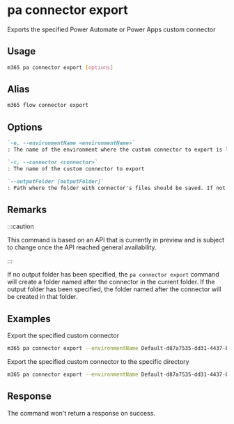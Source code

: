 
# pa connector export

Exports the specified Power Automate or Power Apps custom connector

## Usage

```sh
m365 pa connector export [options]
```

## Alias

```sh
m365 flow connector export
```

## Options

```md definition-list
`-e, --environmentName <environmentName>`
: The name of the environment where the custom connector to export is located

`-c, --connector <connector>`
: The name of the custom connector to export

`--outputFolder [outputFolder]`
: Path where the folder with connector's files should be saved. If not specified, will create the connector's folder in the current folder.
```

<Global />

## Remarks

:::caution

This command is based on an API that is currently in preview and is subject to change once the API reached general availability.

:::

If no output folder has been specified, the `pa connector export` command will create a folder named after the connector in the current folder. If the output folder has been specified, the folder named after the connector will be created in that folder.

## Examples

Export the specified custom connector

```sh
m365 pa connector export --environmentName Default-d87a7535-dd31-4437-bfe1-95340acd55c5 --connector shared_connector-201-5f20a1f2d8d6777a75-5fa602f410652f4dfa
```

Export the specified custom connector to the specific directory

```sh
m365 pa connector export --environmentName Default-d87a7535-dd31-4437-bfe1-95340acd55c5 --connector shared_connector-201-5f20a1f2d8d6777a75-5fa602f410652f4dfa --outputFolder connector
```

## Response

The command won't return a response on success.

